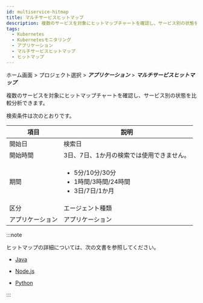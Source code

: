 ```yaml
---
id: multiservice-hitmap
title: マルチサービスヒットマップ
description: 複数のサービスを対象にヒットマップチャートを確認し、サービス別の状態を比較分析できます。
tags:
  - Kubernetes
  - Kubernetesモニタリング
  - アプリケーション
  - マルチサービスヒットマップ
  - ヒットマップ
---
```


ホーム画面 > プロジェクト選択 > **_アプリケーション_** > **_マルチサービスヒットマップ_**

<ImgLang img='whatap_kubernetes_application_multiservice_hitmap.png' desc='マルチサービスヒットマップ' />

複数のサービスを対象にヒットマップチャートを確認し、サービス別の状態を比較分析できます。

検索条件は次のとおりです。

| 項目         | 説明                                                                             |
| ---------- | ------------------------------------------------------------------------------ |
| 開始日        | 検索日                                                                            |
| 開始時間       | 3日、7日、1か月の検索では使用できません。                                                         |
| 期間         | <ul><li>5分/10分/30分</li><li>1時間/3時間/24時間</li><li>3日/7日/1か月</li></ul>            |
| 区分         | エージェント種類                                                                       |
| アプリケーション   | アプリケーション                                                                       |

:::note

ヒットマップの詳細については、次の文書を参照してください。

-   [Java](../java/trs-view)

-   [Node.js](../nodejs/trs-view)

-   [Python](../python/trs-view)

:::
